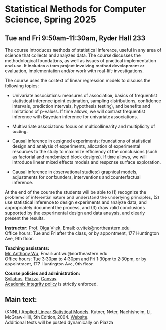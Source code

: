 <h1> Statistical Methods for Computer Science, Spring 2025 </h1>
<h2>Tue and Fri 9:50am-11:30am, Ryder Hall 233</h2>

The course introduces methods of statistical inference, useful in any area of science that collects and analyzes data. The course discusses the methodological foundations, as well as issues of practical implementation and use. It includes a term project involving method development or evaluation, implementation and/or work with real-life investigations.

The course uses the context of linear regression models to discuss the following topics:

- Univariate associations: measures of association, basics of frequentist statistical inference (point estimation, sampling distributions, confidence intervals, prediction intervals, hypothesis testing), and benefits and limitations of p-values. If time allows, we will contrast frequentist inference with Bayesian inference for univariate associations.

- Multivariate associations: focus on multicollinearity and multiplicity of testing.

- Causal inference in designed experiments: foundations of statistical design and analysis of experiments, allocation of experimental resources to the study to maximize efficiency of the conclusions (such as factorial and randomized block designs). If time allows, we will introduce linear mixed effects models and response surface exploration.

- Causal inference in observational studies:} graphical models, adjustments for confounders, interventions and counterfactual inference.

At the end of the course the students will be able to (1) recognize the problems of inferential nature and understand the underlying principles, (2) use statistical inference to design experiments and analyze data, and appropriately document the process, and (3) draw valid conclusions supported by the experimental design and data analysis, and clearly present the results.

<p><strong>Instructor:</strong> [Prof. Olga Vitek](http://olga-vitek-lab.ccis.northeastern.edu/),
Email: o.vitek@northeastern.edu</br>
Office hours: Tue and Fri after the class, or by appointment, 177 Huntington Ave, 9th floor.</p>

<p><strong>Teaching assistants:</strong></br>
[Mr. Anthony Wu](https://www.linkedin.com/in/anthony-w-086272b6/), 
Email: ant.wu@northeastern.edu</br>
Office hours: Tue 3:30pm to 4:30pm and Fri 1:30pm to 2:30pm, or by appointment, 177 Huntington Ave, 9th floor.

<p><strong>Course policies and administration:</strong></br> [Syllabus](CS7200_Spring25_syllabus.pdf),  [Piazza](https://piazza.com/northeastern/spring2025/cs7200), 
[Canvas](https://canvas.northeastern.edu/).</br>
[Academic integrity policy](https://osccr.sites.northeastern.edu/academic-integrity-policy/) is strictly enforced.</p> 

<h2>Main text:</h2>
<p>(KNNL) [Applied Linear Statistical Models](https://www.amazon.com/Applied-Linear-Statistical-Models-2013/dp/1259064743/). Kutner, Neter, Nachtsheim, Li, McGraw-Hill, 5th Edition, 2004. [Website](http://users.stat.ufl.edu/~rrandles/sta4210/Rclassnotes/data/textdatasets/index.html).</br>
Additional texts will be posted dynamically on Piazza
</p>
